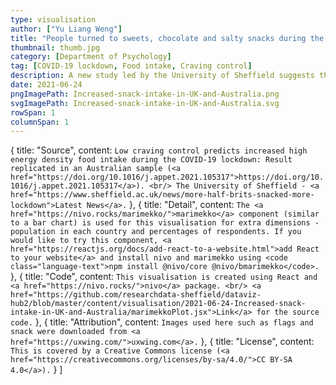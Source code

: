 ```yaml
---
type: visualisation
author: ["Yu Liang Weng"]
title: "People turned to sweets, chocolate and salty snacks during the Covid-19 lockdowns in the UK and Australia"
thumbnail: thumb.jpg
category: [Department of Psychology]
tag: [COVID-19 lockdown, Food intake, Craving control]
description: A new study led by the University of Sheffield suggests that treats, such as sweets, chocolate and salty treats, increased for some people during Covid-19 lockdowns. People with low control over their cravings were most at risk of increasing their snack intake during the lockdown. Researchers warn about weight and health related issues for at-risk adults due to the impact of lockdowns on our eating behaviours.
date: 2021-06-24
pngImagePath: Increased-snack-intake-in-UK-and-Australia.png
svgImagePath: Increased-snack-intake-in-UK-and-Australia.svg
rowSpan: 1
columnSpan: 1
---
```



  {
    title: "Source",
    content: `Low craving control predicts increased high energy density food intake during the COVID-19 lockdown: Result replicated in an Australian sample (<a href="https://doi.org/10.1016/j.appet.2021.105317">https://doi.org/10.1016/j.appet.2021.105317</a>). <br/> The University of Sheffield - <a href="https://www.sheffield.ac.uk/news/more-half-brits-snacked-more-lockdown">Latest News</a>.`
  },
  {
    title: "Detail",
    content: `The <a href="https://nivo.rocks/marimekko/">marimekko</a> component (similar to a bar chart) is used for this visualisation for extra dimensions - population in each country and percentages of respondents. If you would like to try this component, <a href="https://reactjs.org/docs/add-react-to-a-website.html">add React to your website</a> and install nivo and marimekko using <code class="language-text">npm install @nivo/core @nivo/bmarimekko</code>.`
  },
  {
    title: "Code",
    content: `This visualisation is created using React and <a href="https://nivo.rocks/">nivo</a> package. <br/> <a href="https://github.com/researchdata-sheffield/dataviz-hub2/blob/master/content/visualisation/2021-06-24-Increased-snack-intake-in-UK-and-Australia/marimekkoPlot.jsx">Link</a> for the source code.`
  },
  {
    title: "Attribution",
    content: `Images used here such as flags and snack were downloaded from <a href="https://uxwing.com/">uxwing.com</a>.`
  },
  {
    title: "License",
    content: `This is covered by a Creative Commons license (<a href="https://creativecommons.org/licenses/by-sa/4.0/">CC BY-SA 4.0</a>).`
  }
]

<div className="flex justify-center">
  <MarimekkoPlot />
</div>

<VisPagination mdx={props.mdx}>
  <EmbedCode localPath="pngImagePath"></EmbedCode>
</VisPagination>

<VisDetail mdx={props.mdx} />

<VisDiv>
  <Tab data={data} />
</VisDiv>
